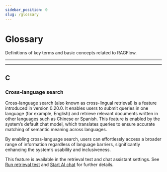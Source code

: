 ```yaml
---
sidebar_position: 0
slug: /glossary
---
```


# Glossary

Definitions of key terms and basic concepts related to RAGFlow.

---


<TOCInline toc={toc} />

---

## C

### Cross-language search

Cross-language search (also known as cross-lingual retrieval) is a feature introduced in version 0.20.0. It enables users to submit queries in one language (for example, English) and retrieve relevant documents written in other languages such as Chinese or Spanish. This feature is enabled by the system’s default chat model, which translates queries to ensure accurate matching of semantic meaning across languages.

By enabling cross-language search, users can effortlessly access a broader range of information regardless of language barriers, significantly enhancing the system’s usability and inclusiveness.

This feature is available in the retrieval test and chat assistant settings. See [Run retrieval test](../guides/dataset/run_retrieval_test.md) and [Start AI chat](../guides/chat/start_chat.md) for further details.